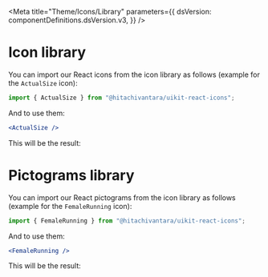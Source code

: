 
<Meta
  title="Theme/Icons/Library"
  parameters={{
    dsVersion: componentDefinitions.dsVersion.v3,
  }}
/>

# Icon library

<MaturityStatus />

You can import our React icons from the icon library as follows (example for the `ActualSize` icon):

```js
import { ActualSize } from "@hitachivantara/uikit-react-icons";
```

And to use them:

```jsx
<ActualSize />
```

This will be the result:

<Preview>
  <ActualSize />
</Preview>

<Preview>
  <Story name="Icons">
    <IconLibrary icons={iconComponentList} />
  </Story>
</Preview>

# Pictograms library

You can import our React pictograms from the icon library as follows (example for the `FemaleRunning` icon):

```js
import { FemaleRunning } from "@hitachivantara/uikit-react-icons";
```

And to use them:

```jsx
<FemaleRunning />
```

This will be the result:

<Preview>
  <FemaleRunning />
</Preview>

<Preview>
  <Story name="Pictograms">
    <IconLibrary icons={iconPictogramComponentList} widerSpacing />
  </Story>
</Preview>
